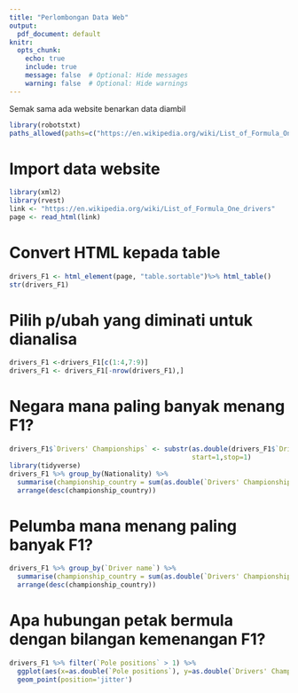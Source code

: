 ```yaml
---
title: "Perlombongan Data Web"
output:
  pdf_document: default
knitr:
  opts_chunk: 
    echo: true
    include: true
    message: false  # Optional: Hide messages
    warning: false  # Optional: Hide warnings
---
```


Semak sama ada website benarkan data diambil
```r
library(robotstxt)
paths_allowed(paths=c("https://en.wikipedia.org/wiki/List_of_Formula_One_drivers"))

```

# Import data website
```r
library(xml2)
library(rvest)
link <- "https://en.wikipedia.org/wiki/List_of_Formula_One_drivers"
page <- read_html(link)
```
# Convert HTML kepada table
```r
drivers_F1 <- html_element(page, "table.sortable")%>% html_table()
str(drivers_F1)
```
# Pilih p/ubah yang diminati untuk dianalisa
```r
drivers_F1 <-drivers_F1[c(1:4,7:9)]
drivers_F1 <- drivers_F1[-nrow(drivers_F1),]
```

# Negara mana paling banyak menang F1?
```r
drivers_F1$`Drivers' Championships` <- substr(as.double(drivers_F1$`Drivers' Championships`),
                                              start=1,stop=1)
library(tidyverse)
drivers_F1 %>% group_by(Nationality) %>%
  summarise(championship_country = sum(as.double(`Drivers' Championships`),na.rm=TRUE)) %>%
  arrange(desc(championship_country))
```

# Pelumba mana menang paling banyak F1?
```r
drivers_F1 %>% group_by(`Driver name`) %>%
  summarise(championship_country = sum(as.double(`Drivers' Championships`),na.rm=TRUE)) %>%
  arrange(desc(championship_country))

```

# Apa hubungan petak bermula dengan bilangan kemenangan F1?
```r
drivers_F1 %>% filter(`Pole positions` > 1) %>%
  ggplot(aes(x=as.double(`Pole positions`), y=as.double(`Drivers' Championships`))) +
  geom_point(position='jitter')

```


